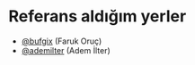 # Referans aldığım yerler

- [@bufgix](http://github.com/bufgix/website) (Faruk Oruç)
- [@ademilter](http://github.com/ademilter/website) (Adem İlter)
